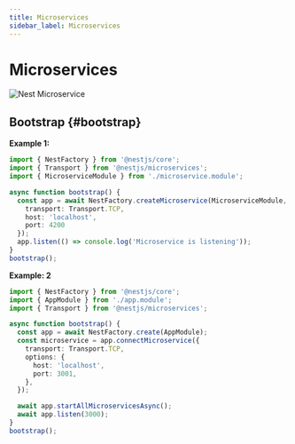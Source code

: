 ```yaml
---
title: Microservices
sidebar_label: Microservices
---
```


# Microservices

<img src="https://media.slid.es/uploads/619264/images/5944143/microservices.png" alt="Nest Microservice"/>

## Bootstrap {#bootstrap}

**Example 1:**

```ts
import { NestFactory } from '@nestjs/core';
import { Transport } from '@nestjs/microservices';
import { MicroserviceModule } from './microservice.module';

async function bootstrap() {
  const app = await NestFactory.createMicroservice(MicroserviceModule, {
    transport: Transport.TCP,
    host: 'localhost',
    port: 4200
  });
  app.listen(() => console.log('Microservice is listening'));
}
bootstrap();
```

**Example: 2**

```ts
import { NestFactory } from '@nestjs/core';
import { AppModule } from './app.module';
import { Transport } from '@nestjs/microservices';

async function bootstrap() {
  const app = await NestFactory.create(AppModule);
  const microservice = app.connectMicroservice({
    transport: Transport.TCP,
    options: {
      host: 'localhost',
      port: 3001,
    },
  });

  await app.startAllMicroservicesAsync();
  await app.listen(3000);
}
bootstrap();
```
